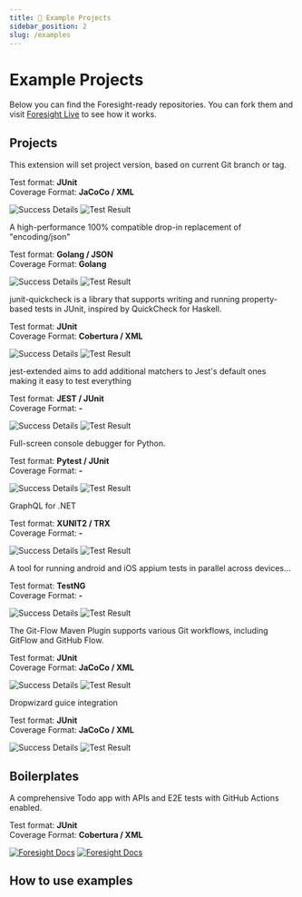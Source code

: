 ```yaml
---
title: 🧭 Example Projects
sidebar_position: 2
slug: /examples
---
```


# Example Projects
Below you can find the Foresight-ready repositories. 
You can fork them and visit [Foresight Live](https://foresight.thundra.live) to see how it works.

<Card title="🎓 Learn how to use example projects" target="#how-to-use-examples"></Card>

## Projects
<div className="cols-1">
<Card title="Maven Git Versioning Extension" target="https://github.com/runforesight-demo/maven-git-versioning-extension" isNewWindow={true}>
  <p class="italic">This extension will set project version, based on current Git branch or tag.</p>
  Test format: <strong>JUnit</strong> 
  <br/>
  Coverage Format: <strong>JaCoCo / XML</strong>

  ![Success Details](https://foresight.service.thundra.us/public/api/v1/badge/success?repoId=a2580a99-fd36-42c2-8a24-cb71aef8135b) 
  ![Test Result](https://foresight.service.thundra.us/public/api/v1/badge/test?repoId=a2580a99-fd36-42c2-8a24-cb71aef8135b)

</Card>
<Card title="JSON Iterator / GO" target="https://github.com/runforesight-demo/go" isNewWindow={true}>
  <p class="italic">A high-performance 100% compatible drop-in replacement of "encoding/json"</p>
  Test format: <strong>Golang / JSON</strong> 
  <br/>
  Coverage Format: <strong>Golang</strong>

  ![Success Details](https://foresight.service.thundra.us/public/api/v1/badge/success?repoId=b2716963-e616-4563-bd07-a4575cf403f7)
  ![Test Result](https://foresight.service.thundra.us/public/api/v1/badge/test?repoId=b2716963-e616-4563-bd07-a4575cf403f7)

</Card>
<Card title="JUnit Quickcheck" target="https://github.com/runforesight-demo/junit-quickcheck" isNewWindow={true}>
  <p class="italic">junit-quickcheck is a library that supports writing and running property-based tests in JUnit, inspired by QuickCheck for Haskell.</p>
  Test format: <strong>JUnit</strong> 
  <br/>
  Coverage Format: <strong>Cobertura / XML</strong>

  ![Success Details](https://foresight.service.thundra.us/public/api/v1/badge/success?repoId=6dab0bbc-65d7-4c84-8aa0-113672c37af1)
  ![Test Result](https://foresight.service.thundra.us/public/api/v1/badge/test?repoId=6dab0bbc-65d7-4c84-8aa0-113672c37af1)

</Card>
<Card title="jest-extended" target="https://github.com/runforesight-demo/jest-extended" isNewWindow={true}>
  <p class="italic">jest-extended aims to add additional matchers to Jest's default ones making it easy to test everything </p>
  Test format: <strong>JEST / JUnit</strong> 
  <br/>
  Coverage Format: <strong>-</strong>

  ![Success Details](https://foresight.service.thundra.us/public/api/v1/badge/success?repoId=4f9bd2c4-68bd-4294-8dff-0b33d906e8a6)
  ![Test Result](https://foresight.service.thundra.us/public/api/v1/badge/test?repoId=4f9bd2c4-68bd-4294-8dff-0b33d906e8a6)

</Card>
<Card title="pudb" target="https://github.com/runforesight-demo/pudb" isNewWindow={true}>
  <p class="italic">Full-screen console debugger for Python.</p>
  Test format: <strong>Pytest / JUnit</strong> 
  <br/>
  Coverage Format: <strong>-</strong>

  ![Success Details](https://foresight.service.thundra.us/public/api/v1/badge/success?repoId=9fd0a233-9f65-4180-b759-e3c3326e022a)
  ![Test Result](https://foresight.service.thundra.us/public/api/v1/badge/test?repoId=9fd0a233-9f65-4180-b759-e3c3326e022a)

</Card>
<Card title="graphql-dotnet" target="https://github.com/runforesight-demo/graphql-dotnet" isNewWindow={true}>
  <p class="italic">GraphQL for .NET</p>
  Test format: <strong>XUNIT2 / TRX</strong> 
  <br/>
  Coverage Format: <strong>-</strong>

  ![Success Details](https://foresight.service.thundra.us/public/api/v1/badge/success?repoId=c242f1c9-bda4-4bd8-a6d9-e239ce8798ee)
  ![Test Result](https://foresight.service.thundra.us/public/api/v1/badge/test?repoId=c242f1c9-bda4-4bd8-a6d9-e239ce8798ee)

</Card>
<Card title="appium-test-distribution" target="https://github.com/runforesight-demo/appium-test-distribution/" isNewWindow={true}>
  <p class="italic">A tool for running android and iOS appium tests in parallel across devices...</p>
  Test format: <strong>TestNG</strong> 
  <br/>
  Coverage Format: <strong>-</strong>

  ![Success Details](https://foresight.service.thundra.us/public/api/v1/badge/success?repoId=b4c34bbe-c70c-4361-8b4c-fb1c2e9b5c83)
  ![Test Result](https://foresight.service.thundra.us/public/api/v1/badge/test?repoId=b4c34bbe-c70c-4361-8b4c-fb1c2e9b5c83)

</Card>
<Card title="gitflow-maven-plugin" target="https://github.com/runforesight-demo/gitflow-maven-plugin" isNewWindow={true}>
  <p class="italic">The Git-Flow Maven Plugin supports various Git workflows, including GitFlow and GitHub Flow.</p>
  Test format: <strong>JUnit</strong> 
  <br/>
  Coverage Format: <strong>JaCoCo / XML</strong>

  ![Success Details](https://foresight.service.thundra.us/public/api/v1/badge/success?repoId=949230e1-c91a-4b87-989e-6351cf4ab96f)
  ![Test Result](https://foresight.service.thundra.us/public/api/v1/badge/test?repoId=949230e1-c91a-4b87-989e-6351cf4ab96f)

</Card>
<Card title="dropwizard-guicey" target="https://github.com/runforesight-demo/dropwizard-guicey" isNewWindow={true}>
  <p class="italic">Dropwizard guice integration</p>
  Test format: <strong>JUnit</strong> 
  <br/>
  Coverage Format: <strong>JaCoCo / XML</strong>

  ![Success Details](https://foresight.service.thundra.us/public/api/v1/badge/success?repoId=db27cd8c-72e1-4489-9efe-a59d7347a575)
  ![Test Result](https://foresight.service.thundra.us/public/api/v1/badge/test?repoId=db27cd8c-72e1-4489-9efe-a59d7347a575)

</Card>
</div>


## Boilerplates
<Card title="Next.js + Playwright + GitHub Actions" target="https://github.com/burakkantarci/playwright-todo-app" isNewWindow={true}>
  <p class="italic">A comprehensive Todo app with APIs and E2E tests with GitHub Actions enabled.</p>
  Test format: <strong>JUnit</strong> 
  <br/>
  Coverage Format: <strong>Cobertura / XML</strong>

  [![Foresight Docs](https://foresight.service.thundra.io/public/api/v1/badge/test?repoId=8451a617-ce9a-4ace-b00a-c598523bd852)](https://foresight.docs.thundra.io/)
  [![Foresight Docs](https://foresight.service.thundra.io/public/api/v1/badge/success?repoId=8451a617-ce9a-4ace-b00a-c598523bd852)](https://foresight.docs.thundra.io/)

</Card>

## How to use examples 
